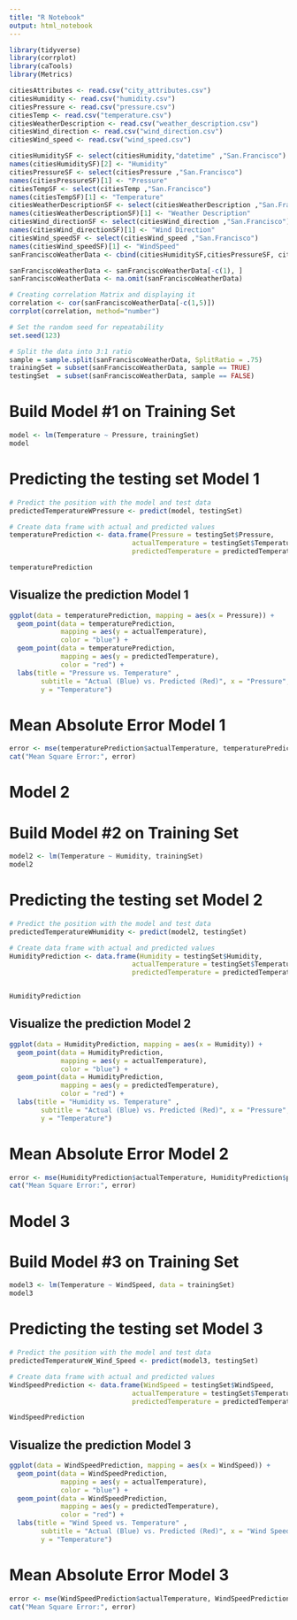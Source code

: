 ---
title: "R Notebook"
output: html_notebook
---

```{r}
library(tidyverse)
library(corrplot)
library(caTools)
library(Metrics)
```


```{r}
citiesAttributes <- read.csv("city_attributes.csv")
citiesHumidity <- read.csv("humidity.csv") 
citiesPressure <- read.csv("pressure.csv")
citiesTemp <- read.csv("temperature.csv")
citiesWeatherDescription <- read.csv("weather_description.csv")
citiesWind_direction <- read.csv("wind_direction.csv")
citiesWind_speed <- read.csv("wind_speed.csv")
```

```{r}
citiesHumiditySF <- select(citiesHumidity,"datetime" ,"San.Francisco")
names(citiesHumiditySF)[2] <- "Humidity"
citiesPressureSF <- select(citiesPressure ,"San.Francisco")
names(citiesPressureSF)[1] <- "Pressure"
citiesTempSF <- select(citiesTemp ,"San.Francisco")
names(citiesTempSF)[1] <- "Temperature"
citiesWeatherDescriptionSF <- select(citiesWeatherDescription ,"San.Francisco")
names(citiesWeatherDescriptionSF)[1] <- "Weather Description"
citiesWind_directionSF <- select(citiesWind_direction ,"San.Francisco")
names(citiesWind_directionSF)[1] <- "Wind Direction"
citiesWind_speedSF <- select(citiesWind_speed ,"San.Francisco")
names(citiesWind_speedSF)[1] <- "WindSpeed"
sanFranciscoWeatherData <- cbind(citiesHumiditySF,citiesPressureSF, citiesTempSF, citiesWeatherDescriptionSF, citiesWind_directionSF,citiesWind_speedSF)

sanFranciscoWeatherData <- sanFranciscoWeatherData[-c(1), ]
sanFranciscoWeatherData <- na.omit(sanFranciscoWeatherData)

```

```{r}
# Creating correlation Matrix and displaying it
correlation <- cor(sanFranciscoWeatherData[-c(1,5)])
corrplot(correlation, method="number")
```

```{r}
# Set the random seed for repeatability
set.seed(123) 

# Split the data into 3:1 ratio
sample = sample.split(sanFranciscoWeatherData, SplitRatio = .75)
trainingSet = subset(sanFranciscoWeatherData, sample == TRUE)
testingSet  = subset(sanFranciscoWeatherData, sample == FALSE)
```


# Build Model #1 on Training Set
```{r}
model <- lm(Temperature ~ Pressure, trainingSet)
model
```

# Predicting the testing set Model 1
```{r}
# Predict the position with the model and test data
predictedTemperatureWPressure <- predict(model, testingSet)

# Create data frame with actual and predicted values
temperaturePrediction <- data.frame(Pressure = testingSet$Pressure, 
                               actualTemperature = testingSet$Temperature,
                               predictedTemperature = predictedTemperatureWPressure)

temperaturePrediction
```

## Visualize the prediction Model 1
```{r}
ggplot(data = temperaturePrediction, mapping = aes(x = Pressure)) +
  geom_point(data = temperaturePrediction, 
             mapping = aes(y = actualTemperature),
             color = "blue") +
  geom_point(data = temperaturePrediction, 
             mapping = aes(y = predictedTemperature), 
             color = "red") +
  labs(title = "Pressure vs. Temperature" ,
        subtitle = "Actual (Blue) vs. Predicted (Red)", x = "Pressure",
        y = "Temperature")

```

# Mean Absolute Error Model 1

```{r}
error <- mse(temperaturePrediction$actualTemperature, temperaturePrediction$predictedTemperature)
cat("Mean Square Error:", error)
```

# Model 2

# Build Model #2 on Training Set
```{r}
model2 <- lm(Temperature ~ Humidity, trainingSet)
model2
```

# Predicting the testing set Model 2
```{r}
# Predict the position with the model and test data
predictedTemperatureWHumidity <- predict(model2, testingSet)

# Create data frame with actual and predicted values
HumidityPrediction <- data.frame(Humidity = testingSet$Humidity, 
                               actualTemperature = testingSet$Temperature,
                               predictedTemperature = predictedTemperatureWHumidity)


HumidityPrediction
```

## Visualize the prediction Model 2
```{r}
ggplot(data = HumidityPrediction, mapping = aes(x = Humidity)) +
  geom_point(data = HumidityPrediction, 
             mapping = aes(y = actualTemperature),
             color = "blue") +
  geom_point(data = HumidityPrediction, 
             mapping = aes(y = predictedTemperature), 
             color = "red") +
  labs(title = "Humidity vs. Temperature" ,
        subtitle = "Actual (Blue) vs. Predicted (Red)", x = "Pressure",
        y = "Temperature")

```

# Mean Absolute Error Model 2

```{r}
error <- mse(HumidityPrediction$actualTemperature, HumidityPrediction$predictedTemperature)
cat("Mean Square Error:", error)
```

# Model 3

# Build Model #3 on Training Set
```{r}
model3 <- lm(Temperature ~ WindSpeed, data = trainingSet)
model3
```

# Predicting the testing set Model 3
```{r}
# Predict the position with the model and test data
predictedTemperatureW_Wind_Speed <- predict(model3, testingSet)

# Create data frame with actual and predicted values
WindSpeedPrediction <- data.frame(WindSpeed = testingSet$WindSpeed, 
                               actualTemperature = testingSet$Temperature,
                               predictedTemperature = predictedTemperatureW_Wind_Speed)

WindSpeedPrediction
```

## Visualize the prediction Model 3
```{r}
ggplot(data = WindSpeedPrediction, mapping = aes(x = WindSpeed)) +
  geom_point(data = WindSpeedPrediction, 
             mapping = aes(y = actualTemperature),
             color = "blue") +
  geom_point(data = WindSpeedPrediction, 
             mapping = aes(y = predictedTemperature), 
             color = "red") +
  labs(title = "Wind Speed vs. Temperature" ,
        subtitle = "Actual (Blue) vs. Predicted (Red)", x = "Wind Speed",
        y = "Temperature")

```

# Mean Absolute Error Model 3

```{r}
error <- mse(WindSpeedPrediction$actualTemperature, WindSpeedPrediction$predictedTemperature)
cat("Mean Square Error:", error)
```

